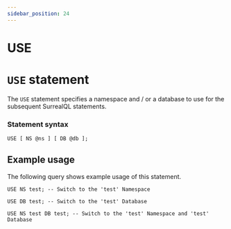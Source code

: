 ```yaml
---
sidebar_position: 24
---
```


# USE

# `USE` statement

The `USE` statement specifies a namespace and / or a database to use for the subsequent SurrealQL statements.

### Statement syntax

```surql title="SurrealQL Syntax"
USE [ NS @ns ] [ DB @db ];
```

## Example usage

The following query shows example usage of this statement.

```surql
USE NS test; -- Switch to the 'test' Namespace
```
```surql
USE DB test; -- Switch to the 'test' Database
```
```surql
USE NS test DB test; -- Switch to the 'test' Namespace and 'test' Database
```